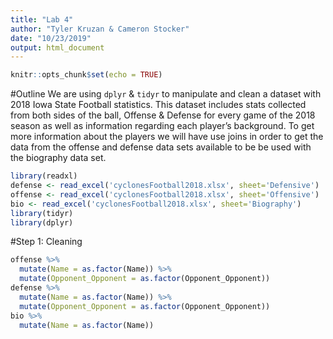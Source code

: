 ```yaml
---
title: "Lab 4"
author: "Tyler Kruzan & Cameron Stocker"
date: "10/23/2019"
output: html_document
---
```


```r
knitr::opts_chunk$set(echo = TRUE)
```

#Outline
We are using `dplyr` & `tidyr` to manipulate and clean a dataset with 2018 Iowa State Football statistics. This dataset includes stats collected from both sides of the ball, Offense & Defense for every game of the 2018 season as well as information regarding each player's background. To get more information about the players we will have use joins in order to get the data from the offense and defense data sets available to be be used with the biography data set. 

```r
library(readxl)
defense <- read_excel('cyclonesFootball2018.xlsx', sheet='Defensive')
offense <- read_excel('cyclonesFootball2018.xlsx', sheet='Offensive')
bio <- read_excel('cyclonesFootball2018.xlsx', sheet='Biography')
library(tidyr)
library(dplyr)

```


#Step 1: Cleaning
```r
offense %>%
  mutate(Name = as.factor(Name)) %>%
  mutate(Opponent_Opponent = as.factor(Opponent_Opponent))
defense %>%
  mutate(Name = as.factor(Name)) %>%
  mutate(Opponent_Opponent = as.factor(Opponent_Opponent))
bio %>%
  mutate(Name = as.factor(Name))

```


